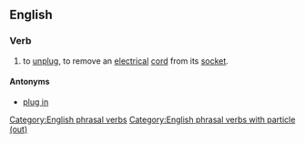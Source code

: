 ==English==

===Verb===
{{head|en|verb|head=[[plug]] [[out]]}}

# {{context|Ireland|colloquial}} to [[unplug]], to remove an [[electrical]] [[cord]] from its [[socket]].

====Antonyms====
* [[plug in]]

[[Category:English phrasal verbs]]
[[Category:English phrasal verbs with particle (out)]]